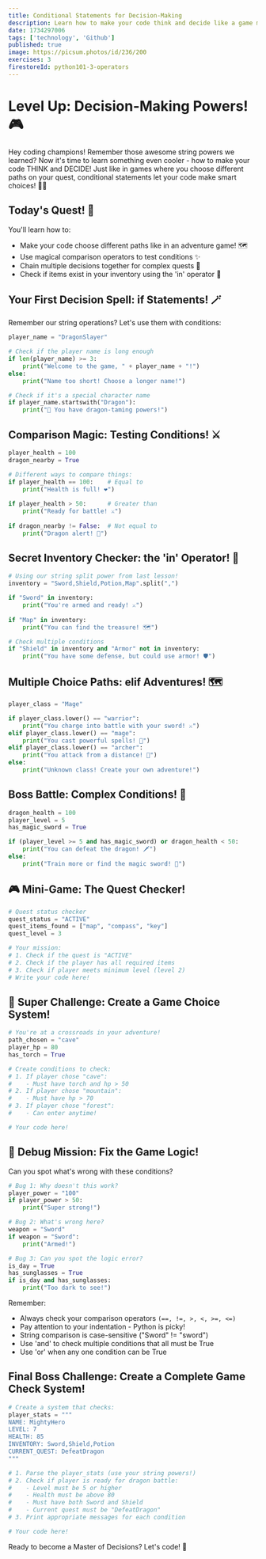 ```yaml
---
title: Conditional Statements for Decision-Making
description: Learn how to make your code think and decide like a game master!
date: 1734297006
tags: ['technology', 'Github']
published: true
image: https://picsum.photos/id/236/200
exercises: 3
firestoreId: python101-3-operators
---
```


# Level Up: Decision-Making Powers! 🎮

Hey coding champions! Remember those awesome string powers we learned? Now it's time to learn something even cooler - how to make your code THINK and DECIDE! Just like in games where you choose different paths on your quest, conditional statements let your code make smart choices! 🧙‍♂️

## Today's Quest! 🎯
You'll learn how to:
- Make your code choose different paths like in an adventure game! 🗺️
- Use magical comparison operators to test conditions ✨
- Chain multiple decisions together for complex quests 🔗
- Check if items exist in your inventory using the 'in' operator 🎒

## Your First Decision Spell: if Statements! 🪄

Remember our string operations? Let's use them with conditions:

```python showLineNumbers
player_name = "DragonSlayer"

# Check if the player name is long enough
if len(player_name) >= 3:
    print("Welcome to the game, " + player_name + "!")
else:
    print("Name too short! Choose a longer name!")

# Check if it's a special character name
if player_name.startswith("Dragon"):
    print("🐲 You have dragon-taming powers!")
```

## Comparison Magic: Testing Conditions! ⚔️

```python showLineNumbers
player_health = 100
dragon_nearby = True

# Different ways to compare things:
if player_health == 100:    # Equal to
    print("Health is full! ❤️")
    
if player_health > 50:      # Greater than
    print("Ready for battle! ⚔️")
    
if dragon_nearby != False:  # Not equal to
    print("Dragon alert! 🐲")
```

## Secret Inventory Checker: the 'in' Operator! 🎒

```python showLineNumbers
# Using our string split power from last lesson!
inventory = "Sword,Shield,Potion,Map".split(",")

if "Sword" in inventory:
    print("You're armed and ready! ⚔️")
    
if "Map" in inventory:
    print("You can find the treasure! 🗺️")

# Check multiple conditions
if "Shield" in inventory and "Armor" not in inventory:
    print("You have some defense, but could use armor! 🛡️")
```

## Multiple Choice Paths: elif Adventures! 🗺️

```python showLineNumbers
player_class = "Mage"

if player_class.lower() == "warrior":
    print("You charge into battle with your sword! ⚔️")
elif player_class.lower() == "mage":
    print("You cast powerful spells! 🔮")
elif player_class.lower() == "archer":
    print("You attack from a distance! 🏹")
else:
    print("Unknown class! Create your own adventure!")
```

## Boss Battle: Complex Conditions! 🐉

```python showLineNumbers
dragon_health = 100
player_level = 5
has_magic_sword = True

if (player_level >= 5 and has_magic_sword) or dragon_health < 50:
    print("You can defeat the dragon! 🗡️")
else:
    print("Train more or find the magic sword! 💪")
```

## 🎮 Mini-Game: The Quest Checker!

```python showLineNumbers
# Quest status checker
quest_status = "ACTIVE"
quest_items_found = ["map", "compass", "key"]
quest_level = 3

# Your mission:
# 1. Check if the quest is "ACTIVE"
# 2. Check if the player has all required items
# 3. Check if player meets minimum level (level 2)
# Write your code here!
```

## 🌟 Super Challenge: Create a Game Choice System!

```python showLineNumbers
# You're at a crossroads in your adventure!
path_chosen = "cave"
player_hp = 80
has_torch = True

# Create conditions to check:
# 1. If player chose "cave":
#    - Must have torch and hp > 50
# 2. If player chose "mountain":
#    - Must have hp > 70
# 3. If player chose "forest":
#    - Can enter anytime!

# Your code here!
```

## 🎯 Debug Mission: Fix the Game Logic!

Can you spot what's wrong with these conditions?

```python showLineNumbers
# Bug 1: Why doesn't this work?
player_power = "100"
if player_power > 50:
    print("Super strong!")

# Bug 2: What's wrong here?
weapon = "Sword"
if weapon = "Sword":
    print("Armed!")

# Bug 3: Can you spot the logic error?
is_day = True
has_sunglasses = True
if is_day and has_sunglasses:
    print("Too dark to see!")
```

Remember:
- Always check your comparison operators `(==, !=, >, <, >=, <=)`
- Pay attention to your indentation - Python is picky!
- String comparison is case-sensitive ("Sword" != "sword")
- Use 'and' to check multiple conditions that all must be True
- Use 'or' when any one condition can be True

## Final Boss Challenge: Create a Complete Game Check System!

```python showLineNumbers
# Create a system that checks:
player_stats = """
NAME: MightyHero
LEVEL: 7
HEALTH: 85
INVENTORY: Sword,Shield,Potion
CURRENT_QUEST: DefeatDragon
"""

# 1. Parse the player_stats (use your string powers!)
# 2. Check if player is ready for dragon battle:
#    - Level must be 5 or higher
#    - Health must be above 80
#    - Must have both Sword and Shield
#    - Current quest must be "DefeatDragon"
# 3. Print appropriate messages for each condition

# Your code here!
```

Ready to become a Master of Decisions? Let's code! 🚀